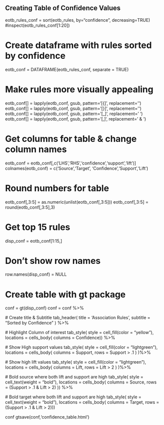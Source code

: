 
## Creating Table of Confidence Values

eotb_rules_conf = sort(eotb_rules, by="confidence", decreasing=TRUE)
#inspect(eotb_rules_conf[1:20])

# Create dataframe with rules sorted by confidence
eotb_conf = DATAFRAME(eotb_rules_conf, separate = TRUE)

# Make rules more visually appealing
eotb_conf[] = lapply(eotb_conf, gsub, pattern='[{]', replacement='')
eotb_conf[] = lapply(eotb_conf, gsub, pattern='[}]', replacement='')
eotb_conf[] = lapply(eotb_conf, gsub, pattern='[_]', replacement=' ')
eotb_conf[] = lapply(eotb_conf, gsub, pattern='[,]', replacement=' & ')

# Get columns for table & change column names
eotb_conf = eotb_conf[,c('LHS','RHS','confidence','support','lift')]
colnames(eotb_conf) = c('Source','Target', 'Confidence','Support','Lift')

# Round numbers for table
eotb_conf[,3:5] = as.numeric(unlist(eotb_conf[,3:5]))
eotb_conf[,3:5] = round(eotb_conf[,3:5],3)

# Get top 15 rules
disp_conf = eotb_conf[1:15,]

# Don't show row names
row.names(disp_conf) = NULL

# Create table with gt package
conf = gt(disp_conf)
conf = conf %>%
  
  # Create title & Subtitle
  tab_header(
    title = 'Association Rules',
    subtitle = "Sorted by Confidence"
  ) %>%
  
  # Highlight Column of interest
  tab_style(
    style = cell_fill(color = "yellow"),
    locations = cells_body(
      columns = Confidence)) %>%
  
  # Show High support values
  tab_style(
    style = cell_fill(color = "lightgreen"),
    locations = cells_body(
      columns = Support,
      rows = Support > .1
    )
  )%>%
  
  # Show high lift values
  tab_style(
    style = cell_fill(color = "lightgreen"),
    locations = cells_body(
      columns = Lift,
      rows = Lift > 2
    )
  )%>%
  
  # Bold source where both lift and support are high
  tab_style(
    style = cell_text(weight = "bold"),
    locations = cells_body(
      columns = Source,
      rows = (Support > .1 & Lift > 2)
  )) %>%
  
  # Bold target where both lift and support are high
  tab_style(
    style = cell_text(weight = "bold"),
    locations = cells_body(
      columns = Target,
      rows = (Support > .1 & Lift > 2)))

conf
gtsave(conf,'confidence_table.html')